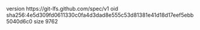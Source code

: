 version https://git-lfs.github.com/spec/v1
oid sha256:4e5d309fd0611330c0fa4d3dad8e555c53d81381e41d18d17eef5ebb5040d6c0
size 9762
